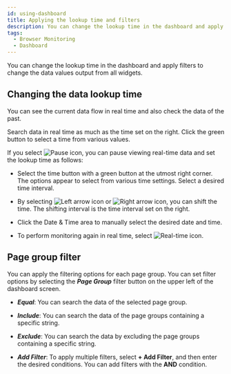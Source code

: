 ```yaml
---
id: using-dashboard
title: Applying the lookup time and filters
description: You can change the lookup time in the dashboard and apply filters to change the data values output from all widgets.
tags:
  - Browser Monitoring
  - Dashboard
---
```


You can change the lookup time in the dashboard and apply filters to change the data values output from all widgets.

## Changing the data lookup time

You can see the current data flow in real time and also check the data of the past.

<ImgLang img='flexboard-time-set.png' desc='real time' />

Search data in real time as much as the time set on the right. Click the green button to select a time from various values.

If you select ![Pause icon](/img/ico-pause.svg), you can pause viewing real-time data and set the lookup time as follows:

<ImgLang img='flexboard-time-set-pause.png' desc='past time' />

-   Select the time button with a green button at the utmost right corner. The options appear to select from various time settings. Select a desired time interval.

-   By selecting ![Left arrow icon](/img/left-arrow.svg) or ![Right arrow icon](/img/right-arrow.svg), you can shift the time. The shifting interval is the time interval set on the right.

-   Click the Date & Time area to manually select the desired date and time.

-   To perform monitoring again in real time, select ![Real-time icon](/img/ico-play-time.svg).

## Page group filter

You can apply the filtering options for each page group. You can set filter options by selecting the **_Page Group_** filter button on the upper left of the dashboard screen. 

-   **_Equal_**: You can search the data of the selected page group.

    <ImgLang img='browser-dashboard-filter.png' desc='Page group filter' />

<!---->

-   **_Include_**: You can search the data of the page groups containing a specific string.

    <ImgLang img='browser-dashboard-filter-include.png' desc='Page group filter' />

-   **_Exclude_**: You can search the data by excluding the page groups containing a specific string.

    <ImgLang img='browser-dashboard-filter-include.png' desc='Page group filter' />

-   **_Add Filter_**: To apply multiple filters, select **+ Add Filter**, and then enter the desired conditions. You can add filters with the **AND** condition.

    <ImgLang img='browser-dashboard-filter-and.png' desc='Page group filter' />
